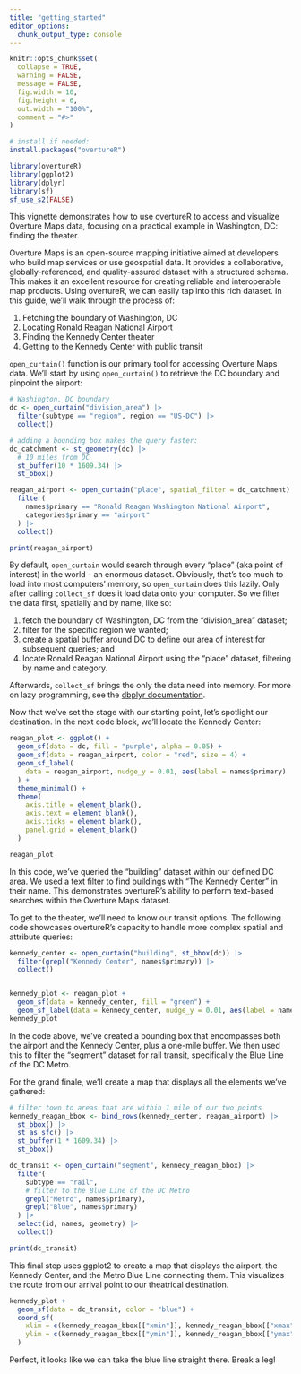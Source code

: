 ```yaml
---
title: "getting_started"
editor_options: 
  chunk_output_type: console
---
```


```r
knitr::opts_chunk$set(
  collapse = TRUE,
  warning = FALSE,
  message = FALSE,
  fig.width = 10,
  fig.height = 6,
  out.width = "100%",
  comment = "#>"
)
```

```r
# install if needed:
install.packages("overtureR")
```

```r
library(overtureR)
library(ggplot2)
library(dplyr)
library(sf)
sf_use_s2(FALSE)
```

This vignette demonstrates how to use overtureR to access and visualize Overture Maps data, focusing on a practical example in Washington, DC: finding the theater.

Overture Maps is an open-source mapping initiative aimed at developers who build map services or use geospatial data. It provides a collaborative, globally-referenced, and quality-assured dataset with a structured schema. This makes it an excellent resource for creating reliable and interoperable map products.
Using overtureR, we can easily tap into this rich dataset. In this guide, we'll walk through the process of:

1. Fetching the boundary of Washington, DC
2. Locating Ronald Reagan National Airport
3. Finding the Kennedy Center theater
4. Getting to the Kennedy Center with public transit

`open_curtain()` function is our primary tool for accessing Overture Maps data. We'll start by using `open_curtain()` to retrieve the DC boundary and pinpoint the airport:

```r
# Washington, DC boundary
dc <- open_curtain("division_area") |>
  filter(subtype == "region", region == "US-DC") |>
  collect()

# adding a bounding box makes the query faster:
dc_catchment <- st_geometry(dc) |>
  # 10 miles from DC
  st_buffer(10 * 1609.34) |>
  st_bbox()

reagan_airport <- open_curtain("place", spatial_filter = dc_catchment) |>
  filter(
    names$primary == "Ronald Reagan Washington National Airport",
    categories$primary == "airport"
  ) |>
  collect()

print(reagan_airport)
```

By default, `open_curtain` would search through every "place" (aka point of interest) in the world - an enormous dataset. Obviously, that's too much to load into most computers' memory, so `open_curtain` does this lazily. Only after calling `collect_sf` does it load data onto your computer. So we filter the data first, spatially and by name, like so:

1. fetch the boundary of Washington, DC from the "division_area" dataset;
2. filter for the specific region we wanted;
3. create a spatial buffer around DC to define our area of interest for subsequent queries; and
4. locate Ronald Reagan National Airport using the "place" dataset, filtering by name and category.

Afterwards, `collect_sf` brings the only the data need into memory. For more on lazy programming, see the [dbplyr documentation](https://dbplyr.tidyverse.org/).

Now that we've set the stage with our starting point, let's spotlight our destination. In the next code block, we'll locate the Kennedy Center:

```r
reagan_plot <- ggplot() +
  geom_sf(data = dc, fill = "purple", alpha = 0.05) +
  geom_sf(data = reagan_airport, color = "red", size = 4) +
  geom_sf_label(
    data = reagan_airport, nudge_y = 0.01, aes(label = names$primary)
  ) +
  theme_minimal() +
  theme(
    axis.title = element_blank(),
    axis.text = element_blank(),
    axis.ticks = element_blank(),
    panel.grid = element_blank()
  )

reagan_plot
```

In this code, we've queried the "building" dataset within our defined DC area. We used a text filter to find buildings with "The Kennedy Center" in their name. This demonstrates overtureR's ability to perform text-based searches within the Overture Maps dataset.

To get to the theater, we'll need to know our transit options. The following code showcases overtureR's capacity to handle more complex spatial and attribute queries:

```r

kennedy_center <- open_curtain("building", st_bbox(dc)) |>
  filter(grepl("Kennedy Center", names$primary)) |>
  collect()


kennedy_plot <- reagan_plot +
  geom_sf(data = kennedy_center, fill = "green") +
  geom_sf_label(data = kennedy_center, nudge_y = 0.01, aes(label = names$primary))
kennedy_plot
```

In the code above, we've created a bounding box that encompasses both the airport and the Kennedy Center, plus a one-mile buffer. We then used this to filter the "segment" dataset for rail transit, specifically the Blue Line of the DC Metro.

For the grand finale, we'll create a map that displays all the elements we've gathered:

```r
# filter town to areas that are within 1 mile of our two points
kennedy_reagan_bbox <- bind_rows(kennedy_center, reagan_airport) |>
  st_bbox() |>
  st_as_sfc() |>
  st_buffer(1 * 1609.34) |>
  st_bbox()

dc_transit <- open_curtain("segment", kennedy_reagan_bbox) |>
  filter(
    subtype == "rail",
    # filter to the Blue Line of the DC Metro
    grepl("Metro", names$primary),
    grepl("Blue", names$primary)
  ) |>
  select(id, names, geometry) |>
  collect()

print(dc_transit)
```

This final step uses ggplot2 to create a map that displays the airport, the Kennedy Center, and the Metro Blue Line connecting them. This visualizes the route from our arrival point to our theatrical destination.

```r
kennedy_plot +
  geom_sf(data = dc_transit, color = "blue") +
  coord_sf(
    xlim = c(kennedy_reagan_bbox[["xmin"]], kennedy_reagan_bbox[["xmax"]]),
    ylim = c(kennedy_reagan_bbox[["ymin"]], kennedy_reagan_bbox[["ymax"]]),
  )
```


Perfect, it looks like we can take the blue line straight there. Break a leg!
